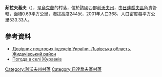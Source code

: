 {{coord|49|20|19|N|24|13|50|E|scale:100000|display=title}}

'''茹拉夫基夫'''（{{lang-uk|Журавків}}），是[[烏克蘭|烏克蘭]]的村落，位於該國西部[[利沃夫州|利沃夫州]]，由[[日達喬夫區|日達喬夫區]]負責管轄，面積0.69平方公里，海拔高度244米，2001年人口368，人口密度每平方公里533.33人。

==參考資料==
*[http://www.uaidx.com/13/282/index Довідник поштових індексів України. Львівська область. Жидачівський район] {{Wayback|url=http://www.uaidx.com/13/282/index |date=20160909184734 }}
* [http://weather.in.ua/ua/l'vovskaja/7957 Погода в селі Журавків] {{Wayback|url=http://weather.in.ua/ua/l%27vovskaja/7957 |date=20111221124234 }}

{{DEFAULTSORT:Журавків}}
[[Category:利沃夫州村落|Category:利沃夫州村落]]
[[Category:日達喬夫區村落|Category:日達喬夫區村落]]


{{Lviv-geo-stub}}